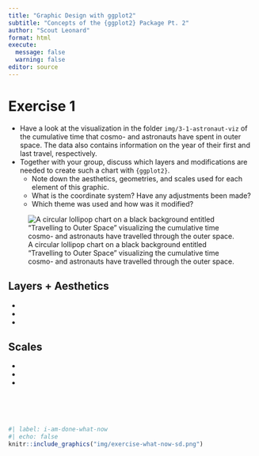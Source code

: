 ```yaml
---
title: "Graphic Design with ggplot2"
subtitle: "Concepts of the {ggplot2} Package Pt. 2"
author: "Scout Leonard"
format: html
execute:
  message: false
  warning: false
editor: source
---
```


# Exercise 1

-   Have a look at the visualization in the folder `img/3-1-astronaut-viz` of the cumulative time that cosmo- and astronauts have spent in outer space. The data also contains information on the year of their first and last travel, respectively.
-   Together with your group, discuss which layers and modifications are needed to create such a chart with `{ggplot2}`.
    -   Note down the aesthetics, geometries, and scales used for each element of this graphic.
    -   What is the coordinate system? Have any adjustments been made?
    -   Which theme was used and how was it modified?

![A circular lollipop chart on a black background entitled "Travelling to Outer Space" visualizing the cumulative time cosmo- and astronauts have travelled through the outer space.](exercises/3-1-astronaut-viz/astronaut-viz-detail.png)

## Layers + Aesthetics

-   

-   

-   

## Scales

-   

-   

-   


<br><br><br>

```r
#| label: i-am-done-what-now
#| echo: false
knitr::include_graphics("img/exercise-what-now-sd.png")
```
